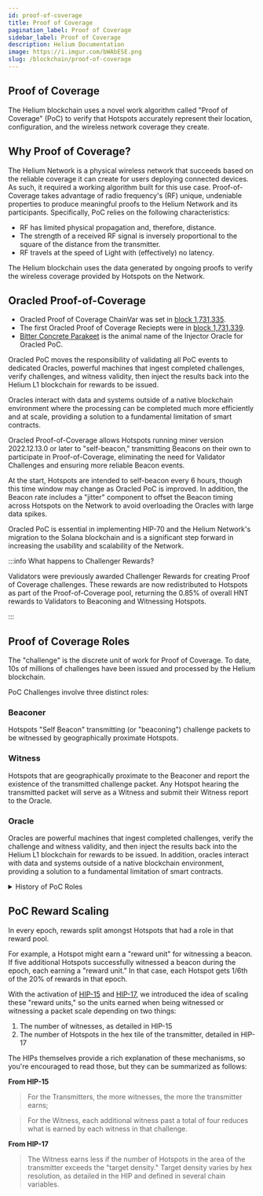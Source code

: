 ```yaml
---
id: proof-of-coverage
title: Proof of Coverage
pagination_label: Proof of Coverage
sidebar_label: Proof of Coverage
description: Helium Documentation
image: https://i.imgur.com/bWAbESE.png
slug: /blockchain/proof-of-coverage
---
```


<!--TODO: specify and merge content with subDAO PoC pages  -->


## Proof of Coverage

The Helium blockchain uses a novel work algorithm called "Proof of Coverage" (PoC) to verify that
Hotspots accurately represent their location, configuration, and the wireless network coverage they
create.

## Why Proof of Coverage?

The Helium Network is a physical wireless network that succeeds based on the reliable coverage it
can create for users deploying connected devices. As such, it required a working algorithm built for
this use case. Proof-of-Coverage takes advantage of radio frequency's (RF) unique, undeniable
properties to produce meaningful proofs to the Helium Network and its participants. Specifically,
PoC relies on the following characteristics:

- RF has limited physical propagation and, therefore, distance.
- The strength of a received RF signal is inversely proportional to the square of the distance from
  the transmitter.
- RF travels at the speed of Light with (effectively) no latency.

The Helium blockchain uses the data generated by ongoing proofs to verify the wireless coverage
provided by Hotspots on the Network.

## Oracled Proof-of-Coverage

- Oracled Proof of Coverage ChainVar was set in
  [block 1,731,335](https://explorer.helium.com/blocks/1731335).
- The first Oracled Proof of Coverage Reciepts were in
  [block 1,731,339](https://explorer.helium.com/blocks/1731339).
- [Bitter Concrete Parakeet](https://explorer.helium.com/validators/12xtDibQdaAsvbPTqFbecGaA4iHd7NzRg6s7foQ2HCxouHo11TE)
  is the animal name of the Injector Oracle for Oracled PoC.

Oracled PoC moves the responsibility of validating all PoC events to dedicated Oracles, powerful
machines that ingest completed challenges, verify challenges, and witness validity, then inject the
results back into the Helium L1 blockchain for rewards to be issued.

Oracles interact with data and systems outside of a native blockchain environment where the
processing can be completed much more efficiently and at scale, providing a solution to a
fundamental limitation of smart contracts.

Oracled Proof-of-Coverage allows Hotspots running miner version 2022.12.13.0 or later to
"self-beacon," transmitting Beacons on their own to participate in Proof-of-Coverage, eliminating
the need for Validator Challenges and ensuring more reliable Beacon events.

At the start, Hotspots are intended to self-beacon every 6 hours, though this time window may change
as Oracled PoC is improved. In addition, the Beacon rate includes a "jitter" component to offset the
Beacon timing across Hotspots on the Network to avoid overloading the Oracles with large data
spikes.

Oracled PoC is essential in implementing HIP-70 and the Helium Network's migration to the Solana
blockchain and is a significant step forward in increasing the usability and scalability of the
Network.

:::info What happens to Challenger Rewards?

Validators were previously awarded Challenger Rewards for creating Proof of Coverage challenges.
These rewards are now redistributed to Hotspots as part of the Proof-of-Coverage pool, returning the
0.85% of overall HNT rewards to Validators to Beaconing and Witnessing Hotspots.

:::

## Proof of Coverage Roles

The "challenge" is the discrete unit of work for Proof of Coverage. To date, 10s of millions of
challenges have been issued and processed by the Helium blockchain.

PoC Challenges involve three distinct roles:

### Beaconer

Hotspots "Self Beacon" transmitting (or "beaconing") challenge packets to be witnessed by
geographically proximate Hotspots.

### Witness

Hotspots that are geographically proximate to the Beaconer and report the existence of the
transmitted challenge packet. Any Hotspot hearing the transmitted packet will serve as a Witness and
submit their Witness report to the Oracle.

### Oracle

Oracles are powerful machines that ingest completed challenges, verify the challenge and witness
validity, and then inject the results back into the Helium L1 blockchain for rewards to be issued.
In addition, oracles interact with data and systems outside of a native blockchain environment,
providing a solution to a fundamental limitation of smart contracts.

<details>
  <summary>History of PoC Roles</summary>

The Proof of Coverage model has continued to evolve to better suit the needs and capabilities of the
Helium Network.

The Consensus Group, a group of Hotspots elected by the blockchain to progress block production,
issued challenges in early iterations of the PoC algorithm. Eventually, as the number of active
Hotspots grew, [HIP-55](https://github.com/helium/HIP/blob/main/0055-validator-challenges.md) was
proposed and voted on by the community to move Consensus Groups, and the "Challenger" role to
Validators, much more powerful machines capable of handling the ever-growing volume of data and
connections on the Network.

Even farther back in history, and before
[HIP-15](https://github.com/helium/HIP/blob/master/0015-beaconing-rewards.md), Proof of Coverage
relied entirely on beaconing. A beacon was a single transmission witnessed by any Hotspot. Previous
versions used multi-hop challenge paths that didn't accurately test Hotspots' ability to capture RF
packets.

</details>

## PoC Reward Scaling

In every epoch, rewards split amongst Hotspots that had a role in that reward pool.

For example, a Hotspot might earn a "reward unit" for witnessing a beacon. If five additional
Hotspots successfully witnessed a beacon during the epoch, each earning a "reward unit." In that
case, each Hotspot gets 1/6th of the 20% of rewards in that epoch.

With the activation of [HIP-15](https://github.com/helium/HIP/blob/master/0015-beaconing-rewards.md)
and
[HIP-17](https://github.com/helium/HIP/blob/master/0017-hex-density-based-transmit-reward-scaling.md),
we introduced the idea of scaling these "reward units," so the units earned when being witnessed or
witnessing a packet scale depending on two things:

1. The number of witnesses, as detailed in HIP-15
2. The number of Hotspots in the hex tile of the transmitter, detailed in HIP-17

The HIPs themselves provide a rich explanation of these mechanisms, so you're encouraged to read
those, but they can be summarized as follows:

**From HIP-15**

> For the Transmitters, the more witnesses, the more the transmitter earns;

> For the Witness, each additional witness past a total of four reduces what is earned by each
> witness in that challenge.

**From HIP-17**

> The Witness earns less if the number of Hotspots in the area of the transmitter exceeds the
> "target density." Target density varies by hex resolution, as detailed in the HIP and defined in
> several chain variables.
